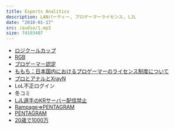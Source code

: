 ```yaml
---
title: Esports Analitics
description: LANパーティー, プロゲーマーライセンス, LJL
date: "2018-01-17"
src: /audio/1.mp3
size: 74193407
---
```


<MP3 src='/audio/1.1.mp3' />

- [ロジクールカップ](https://www.logicoolgcup.jp/)
- [RGB](https://rizest-gamers-base.com/)
- [プロゲーマー認定](http://jp.ign.com/tokaigi2018/20347/news/2018)
- [ももち：日本国内におけるプロゲーマーのライセンス制度について](http://shinobism.com/statement)
- [プロとアナルとXrayN](https://twitter.com/XrayN_JP/status/943081645631926272)
- LoL不正ログイン
- 冬コミ
- [LJL選手のKRサーバー配信禁止](https://twitter.com/ebihuryahurya/status/951352531715637248)
- [Rampage⇒PENTAGRAM](http://www.4gamer.net/games/073/G007372/20180112036/)
- [PENTAGRAM](http://pentagram.tokyo/)
- [20歳で1000万](http://news4vip.livedoor.biz/archives/52261091.html)